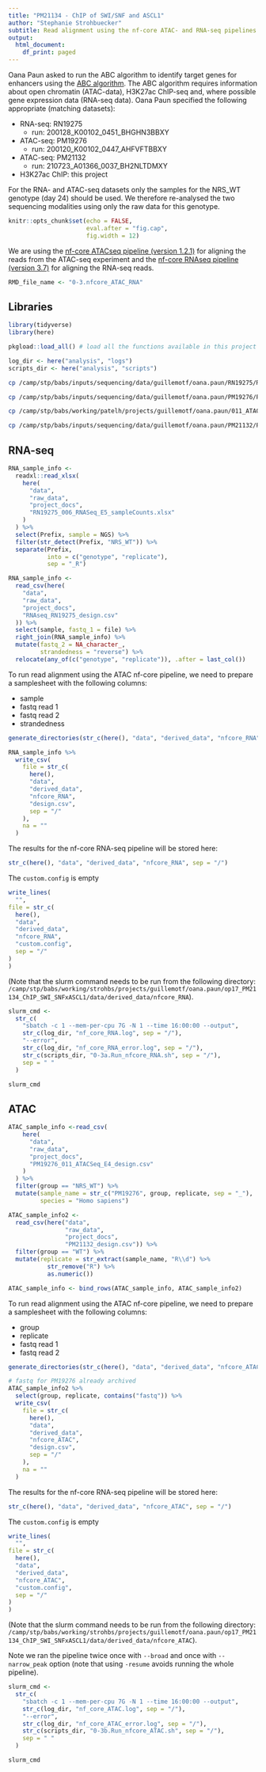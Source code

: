 ```yaml
---
title: "PM21134 - ChIP of SWI/SNF and ASCL1"
author: "Stephanie Strohbuecker"
subtitle: Read alignment using the nf-core ATAC- and RNA-seq pipelines
output:
  html_document:
    df_print: paged
---
```


Oana Paun asked to run the ABC algorithm to identify target genes for enhancers using the [ABC algorithm](https://github.com/broadinstitute/ABC-Enhancer-Gene-Prediction).
The ABC algorithm requires information about open chromatin (ATAC-data), H3K27ac ChIP-seq and, where possible gene expression data (RNA-seq data).
Oana Paun specified the following appropriate (matching datasets):

* RNA-seq: RN19275
    - run: 200128_K00102_0451_BHGHN3BBXY
* ATAC-seq: PM19276
    - run: 200120_K00102_0447_AHFVFTBBXY
* ATAC-seq: PM21132
    - run: 210723_A01366_0037_BH2NLTDMXY
* H3K27ac ChIP: this project
    
For the RNA- and ATAC-seq datasets only the samples for the NRS_WT genotype (day 24) should be used.
We therefore re-analysed the two sequencing modalities using only the raw data for this genotype.

```r
knitr::opts_chunk$set(echo = FALSE,
                      eval.after = "fig.cap",
                      fig.width = 12)
```

We are using the [nf-core ATACseq pipeline (version 1.2.1)](https://nf-co.re/atacseq/1.2.1) for aligning the reads from the ATAC-seq experiment and the [nf-core RNAseq pipeline (version 3.7)](https://nf-co.re/rnaseq/3.7) for aligning the RNA-seq reads.


```r
RMD_file_name <- "0-3.nfcore_ATAC_RNA"
```

## Libraries

```r
library(tidyverse)
library(here)
```

```r
pkgload::load_all() # load all the functions available in this project
```

```r
log_dir <- here("analysis", "logs")
scripts_dir <- here("analysis", "scripts")
```

```bash
cp /camp/stp/babs/inputs/sequencing/data/guillemotf/oana.paun/RN19275/RN19275_design.csv ../data/raw_data/project_docs/RNAseq_RN19275_design.csv
```

```bash
cp /camp/stp/babs/inputs/sequencing/data/guillemotf/oana.paun/PM19276/PM19276_design.csv ../data/raw_data/project_docs/ATACseq_PM19276_design.csv

cp /camp/stp/babs/working/patelh/projects/guillemotf/oana.paun/011_ATACSeq_E4/design.csv ../data/raw_data/project_docs/PM19276_011_ATACSeq_E4_design.csv

cp /camp/stp/babs/inputs/sequencing/data/guillemotf/oana.paun/PM21132/PM21132_design.csv ../data/raw_data/project_docs/PM21132_design.csv
```


## RNA-seq

```r
RNA_sample_info <-
  readxl::read_xlsx(
    here(
      "data",
      "raw_data",
      "project_docs",
      "RN19275_006_RNASeq_E5_sampleCounts.xlsx"
    )
  ) %>%
  select(Prefix, sample = NGS) %>%
  filter(str_detect(Prefix, "NRS_WT")) %>%
  separate(Prefix,
           into = c("genotype", "replicate"),
           sep = "_R")

RNA_sample_info <-
  read_csv(here(
    "data",
    "raw_data",
    "project_docs",
    "RNAseq_RN19275_design.csv"
  )) %>%
  select(sample, fastq_1 = file) %>%
  right_join(RNA_sample_info) %>%
  mutate(fastq_2 = NA_character_,
         strandedness = "reverse") %>%
  relocate(any_of(c("genotype", "replicate")), .after = last_col())
```

To run read alignment using the ATAC nf-core pipeline, we need to prepare a samplesheet with the following columns:

* sample
* fastq read 1
* fastq read 2 
* strandedness

```r
generate_directories(str_c(here(), "data", "derived_data", "nfcore_RNA", sep = "/"))
```

```r
RNA_sample_info %>%
  write_csv(
    file = str_c(
      here(),
      "data",
      "derived_data",
      "nfcore_RNA",
      "design.csv",
      sep = "/"
    ),
    na = ""
  )
```

The results for the nf-core RNA-seq pipeline will be stored here:
```r
str_c(here(), "data", "derived_data", "nfcore_RNA", sep = "/")
```

The `custom.config` is empty 
```r
write_lines(
  "",
file = str_c(
  here(),
  "data",
  "derived_data",
  "nfcore_RNA",
  "custom.config",
  sep = "/"
)
)
```

(Note that the slurm command needs to be run from the following directory: `/camp/stp/babs/working/strohbs/projects/guillemotf/oana.paun/op17_PM21134_ChIP_SWI_SNFxASCL1/data/derived_data/nfcore_RNA`).

```r
slurm_cmd <-
  str_c(
    "sbatch -c 1 --mem-per-cpu 7G -N 1 --time 16:00:00 --output",
    str_c(log_dir, "nf_core_RNA.log", sep = "/"),
    "--error",
    str_c(log_dir, "nf_core_RNA_error.log", sep = "/"),
    str_c(scripts_dir, "0-3a.Run_nfcore_RNA.sh", sep = "/"),
    sep = " "
  ) 

slurm_cmd
```


## ATAC

```r
ATAC_sample_info <-read_csv(
    here(
      "data",
      "raw_data",
      "project_docs",
      "PM19276_011_ATACSeq_E4_design.csv"
    )
  ) %>% 
  filter(group == "NRS_WT") %>% 
  mutate(sample_name = str_c("PM19276", group, replicate, sep = "_"),
         species = "Homo sapiens")
```

```r
ATAC_sample_info2 <-
  read_csv(here("data",
                "raw_data",
                "project_docs",
                "PM21132_design.csv")) %>%
  filter(group == "WT") %>%
  mutate(replicate = str_extract(sample_name, "R\\d") %>%
           str_remove("R") %>% 
           as.numeric())
```

```r
ATAC_sample_info <- bind_rows(ATAC_sample_info, ATAC_sample_info2)
```


To run read alignment using the ATAC nf-core pipeline, we need to prepare a samplesheet with the following columns:

* group
* replicate
* fastq read 1
* fastq read 2 

```r
generate_directories(str_c(here(), "data", "derived_data", "nfcore_ATAC", sep = "/"))
```


```r
# fastq for PM19276 already archived
ATAC_sample_info2 %>%
  select(group, replicate, contains("fastq")) %>% 
  write_csv(
    file = str_c(
      here(),
      "data",
      "derived_data",
      "nfcore_ATAC",
      "design.csv",
      sep = "/"
    ),
    na = ""
  )
```

The results for the nf-core RNA-seq pipeline will be stored here:
```r
str_c(here(), "data", "derived_data", "nfcore_ATAC", sep = "/")
```


The `custom.config` is empty 
```r
write_lines(
  "",
file = str_c(
  here(),
  "data",
  "derived_data",
  "nfcore_ATAC",
  "custom.config",
  sep = "/"
)
)
```

(Note that the slurm command needs to be run from the following directory: `/camp/stp/babs/working/strohbs/projects/guillemotf/oana.paun/op17_PM21134_ChIP_SWI_SNFxASCL1/data/derived_data/nfcore_ATAC`).

Note we ran the pipeline twice once with `--broad` and once with `--narrow_peak` option (note that using `-resume` avoids running the whole pipeline).
```r
slurm_cmd <-
  str_c(
    "sbatch -c 1 --mem-per-cpu 7G -N 1 --time 16:00:00 --output",
    str_c(log_dir, "nf_core_ATAC.log", sep = "/"),
    "--error",
    str_c(log_dir, "nf_core_ATAC_error.log", sep = "/"),
    str_c(scripts_dir, "0-3b.Run_nfcore_ATAC.sh", sep = "/"),
    sep = " "
  ) 

slurm_cmd
```

